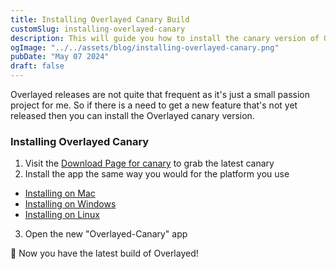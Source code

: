 ```yaml
---
title: Installing Overlayed Canary Build
customSlug: installing-overlayed-canary
description: This will guide you how to install the canary version of Overlayed to get new features and fixes
ogImage: "../../assets/blog/installing-overlayed-canary.png"
pubDate: "May 07 2024"
draft: false
---
```


Overlayed releases are not quite that frequent as it's just a small passion project for me. So if there is a need to get a new feature that's not yet released then you can install the Overlayed canary version.

### Installing Overlayed Canary

1. Visit the <a target="_blank" href="/download/canary">Download Page for canary</a> to grab the latest canary
2. Install the app the same way you would for the platform you use

- <a target="_blank" href="/blog/installing-overlayed-on-mac">Installing on Mac</a>
- <a target="_blank" href="/blog/installing-overlayed-on-windows">Installing on Windows</a>
- <a target="_blank" href="/blog/installing-overlayed-on-linux">Installing on Linux</a>
3. Open the new "Overlayed-Canary" app


🪩 Now you have the latest build of Overlayed!
